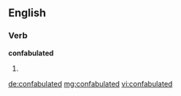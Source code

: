 ==English==

===Verb===
'''confabulated'''

# {{past of|[[confabulate]]}}

[[de:confabulated]]
[[mg:confabulated]]
[[vi:confabulated]]